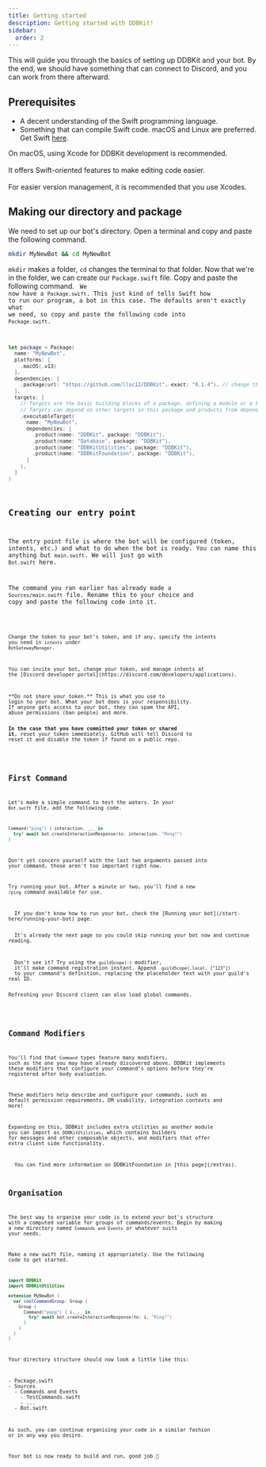 ```yaml
---
title: Getting started
description: Getting started with DDBKit!
sidebar:
  order: 2
---
```



This will guide you through the basics of setting up DDBKit and your bot. By the end,
we should have something that can connect to Discord, and you can work from there afterward.

## Prerequisites
* A decent understanding of the Swift programming language.
* Something that can compile Swift code. macOS and Linux are preferred.
Get Swift [here](https://www.swift.org/install/).

<Aside type="tip">
<span>
<span>On macOS, using Xcode for DDBKit development is recommended.<br></br>
It offers Swift-oriented features to make editing code easier.<br></br>
For easier version management, it is recommended that you use </span>
<LinkButton
  href="https://github.com/XcodesOrg/XcodesApp/releases/latest"
  variant="minimal"
  target="_blank"
  icon="external"
  iconPlacement="end"
  class="inline-external-link"
>
  <span>Xcodes.</span>
</LinkButton>
</span>
</Aside>

## Making our directory and package
We need to set up our bot's directory. Open a terminal and copy and
paste the following command.
```sh
mkdir MyNewBot && cd MyNewBot
```
`mkdir` makes a folder, `cd` changes the terminal to that folder.
Now that we're in the folder, we can create our `Package.swift` file.
Copy and paste the following command.
<Code class="dir-my-new-bot" lang="sh" code={packageInitOutput} />
We now have a `Package.swift`. This just kind of tells Swift how to
run our program, a bot in this case. The defaults aren't exactly
what we need, so copy and paste the following code into `Package.swift`.
```swift
let package = Package(
  name: "MyNewBot",
  platforms: [
    .macOS(.v13)
  ],
  dependencies: [
    .package(url: "https://github.com/llsc12/DDBKit", exact: "0.1.4"), // change this to latest ver
  ],
  targets: [
    // Targets are the basic building blocks of a package, defining a module or a test suite.
    // Targets can depend on other targets in this package and products from dependencies.
    .executableTarget(
      name: "MyNewBot",
      dependencies: [
        .product(name: "DDBKit", package: "DDBKit"),
        .product(name: "Database", package: "DDBKit"),
        .product(name: "DDBKitUtilities", package: "DDBKit"),
        .product(name: "DDBKitFoundation", package: "DDBKit"),
      ]
    ),
  ]
)
```

## Creating our entry point
The entry point file is where the bot will be configured (token, intents, 
etc.) and what to do when the bot is ready. You can name this anything
but `main.swift`. We will just go with `Bot.swift` here.

The command you ran earlier has already made a `Sources/main.swift` file.
Rename this to your choice and copy and paste the following code into it.


<Code code={botSwift} lang="swift" title="Bot.swift" mark={highlights} />

Change the token to your bot's token, and if any, specify 
the intents you need in `intents` under `BotGatewayManager`.

<Aside type="note">
You can invite your bot, change your token, and manage intents at
the [Discord developer portal](https://discord.com/developers/applications).
</Aside>

<Aside type="danger">
**Do not share your token.** This is what you use to
login to your bot. What your bot does is your responsibility.
If anyone gets access to your bot, they can spam the API,
abuse permissions (ban people) and more.

**In the case that you have committed your token or shared it**,
reset your token immediately. GitHub will tell Discord to reset
it and disable the token if found on a public repo.
</Aside>

## First Command
Let's make a simple command to test the waters. In your `Bot.swift` file, add the following code.
```swift
Command("ping") { interaction, _,_ in
  try? await bot.createInteractionResponse(to: interaction, "Pong!")
}
```
Don't yet concern yourself with the last two arguments passed into your command, those aren't too important right now.

Try running your bot. After a minute or two, you'll find a new <code type="cmd">/ping</code> command available for use.

<Aside type="note">
  If you don't know how to run your bot, check the [Running your bot](/start-here/running-your-bot) page.<br></br>
  It's already the next page so you could skip running your bot now and continue reading.
</Aside>

<Aside type="tip">
  Don't see it? Try using the <code>guildScope(:)</code> modifier, 
  it'll make command registration instant. Append <code>.guildScope(.local, ["123"])</code> 
  to your command's definition, replacing the placeholder text with your guild's real ID.

  Refreshing your Discord client can also load global commands.
</Aside>

## Command Modifiers

You'll find that `Command` types feature many modifiers, such as the one you may have already discovered above. DDBKit implements these modifiers that configure your command's options before they're registered after body evaluation. 

These modifiers help describe and configure your commands, such as default permission requirements, DM usability, integration contexts and more!

Expanding on this, DDBKit includes extra utilities as another module you can import as `DDBKitUtilities`, which contains builders for messages and other composable objects, and modifiers that offer extra client side functionality. 


<Aside type="tip">
  You can find more information on DDBKitFoundation in [this page](/extras).
</Aside>

## Organisation
The best way to organise your code is to extend your bot's structure with a computed variable for groups of commands/events.
Begin by making a new directory named `Commands and Events` or whatever suits your needs.

Make a new swift file, naming it appropriately. Use the following code to get started.
```swift
import DDBKit
import DDBKitUtilities

extension MyNewBot {
  var coolCommandGroup: Group {
    Group {
      Command("pong") { i,_,_ in
        try? await bot.createInteractionResponse(to: i, "Ping!")
      }
    }
  }
}
```


Your directory structure should now look a little like this:

<FileTree>
- Package.swift
- Sources
  - Commands and Events
    - TestCommands.swift
    - ...
  - Bot.swift
</FileTree>

As such, you can continue organising your code in a similar fashion or in any way you desire.

Your bot is now ready to build and run, good job 🎉